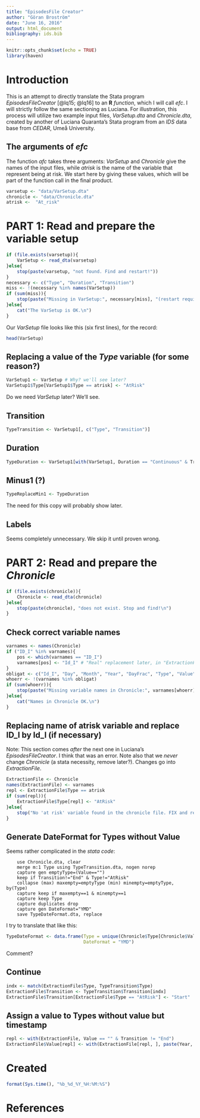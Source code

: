 ```yaml
---
title: "EpisodesFile Creator"
author: "Göran Broström"
date: "June 16, 2016"
output: html_document
bibliography: ids.bib
---
```


```r
knitr::opts_chunk$set(echo = TRUE)
library(haven)
```

# Introduction

This is an attempt to directly translate the Stata program *EpisodesFileCreator* [@lq15; @lq16] to an **R** *function*, which I will call *efc*. I will strictly follow the same sectioning as Luciana. For illustration, this process will utilize two example input files, *VarSetup.dta* and *Chronicle.dta*, created by another of Luciana Quaranta's Stata program from an *IDS* data base from *CEDAR*, Umeå University. 

## The arguments of *efc*

The function *afc* takes three arguments: *VarSetup* and *Chronicle* give the names of the input files, while *atrisk* is the name of the variable that represent being at risk. We start here by giving these values, which will be part of the function call in the final product.

```r
varsetup <- "data/VarSetup.dta"
chronicle <- "data/Chronicle.dta"
atrisk <-  "At_risk"
```


# PART 1: Read and prepare the variable setup


```r
if (file.exists(varsetup)){
    VarSetup <- read_dta(varsetup)
}else{
    stop(paste(varsetup, "not found. Find and restart!"))
}
necessary <- c("Type", "Duration", "Transition")
miss <- !(necessary %in% names(VarSetup))
if (sum(miss)){
    stop(paste("Missing in VarSetup:", necessary[miss], "(restart required)"))
}else{
    cat("The VarSetup is OK.\n")
}
```


Our *VarSetup* file looks like this (six first lines), for the record:

```r
head(VarSetup)
```

## Replacing a value of the *Type* variable (for some reason?)

```r
VarSetup1 <- VarSetup # Why? we'll see later?
VarSetup1$Type[VarSetup1$Type == atrisk] <- "AtRisk"
```
Do we need *VarSetup* later? We'll see.

## Transition

```r
TypeTransition <- VarSetup1[, c("Type", "Transition")]
```

## Duration

```r
TypeDuration <- VarSetup1[with(VarSetup1, Duration == "Continuous" & Transition != "End"), "Type"]
```

## Minus1 (?)

```r
TypeReplaceMin1 <- TypeDuration
```

The need for this copy will probably show later.

## Labels

Seems completely unnecessary. We skip it until proven wrong.

# PART 2: Read and prepare the *Chronicle*

```r
if (file.exists(chronicle)){
    Chronicle <- read_dta(chronicle)
}else{
    stop(paste(chronicle), "does not exist. Stop and find!\n")
}
```


## Check correct variable names

```r
varnames <- names(Chronicle)
if ("ID_I" %in% varnames){
    pos <- which(varnames == "ID_I")
    varnames[pos] <- "Id_I" # "Real" replacement later, in "ExtractionFile"
}
obligat <- c("Id_I", "Day", "Month", "Year", "DayFrac", "Type", "Value")
whoerr <- !(varnames %in% obligat)
if (sum(whoerr)){
    stop(paste("Missing variable names in Chronicle:", varnames[whoerr], ": FIX IT!"))
}else{
    cat("Names in Chronicle OK.\n")
}
```

## Replacing name of atrisk variable and replace ID_I by Id_I (if necessary)

Note: This section comes *after* the next one in Luciana's *EpisodesFileCreator*. I think that was an error. Note also that we *never* change *Chronicle* (a stata necessity, remove later?). Changes go into *ExtractionFile*.

```r
ExtractionFile <- Chronicle
names(ExtractionFile) <- varnames
repl <- ExtractionFile$Type == atrisk
if (sum(repl)){
    ExtractionFile$Type[repl] <- "AtRisk"
}else{
    stop("No 'at risk' variable found in the chronicle file. FIX and restart!")
}
```

## Generate DateFormat for Types without Value

Seems rather complicated in the *stata code*:

```statacode
    use Chronicle.dta, clear
    merge m:1 Type using TypeTransition.dta, nogen norep
    capture gen emptyType=(Value=="")
    keep if Transition!="End" & Type!="AtRisk"
    collapse (max) maxempty=emptyType (min) minempty=emptyType, by(Type)
    capture keep if maxempty==1 & minempty==1
    capture keep Type
    capture duplicates drop
    capture gen DateFormat="YMD"
    save TypeDateFormat.dta, replace
```

I try to translate that like this:

```r
TypeDateFormat <- data.frame(Type = unique(Chronicle$Type[Chronicle$Value == ""]),
                             DateFormat = "YMD")
```

Comment?

## Continue

```r
indx <- match(ExtractionFile$Type, TypeTransition$Type)
ExtractionFile$Transition <- TypeTransition$Transition[indx]
ExtractionFile$Transition[ExtractionFile$Type == "AtRisk"] <- "Start"
```

## Assign a value to Types without value but timestamp

```r
repl <- with(ExtractionFile, Value == "" & Transition != "End")
ExtractionFile$Value[repl] <- with(ExtractionFile[repl, ], paste(Year, Month, Day, sep = "-"))
```


# Created

```r
format(Sys.time(), "%b_%d_%Y_%H:%M:%S")
```


# References
